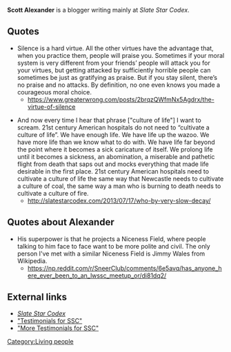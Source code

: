 '''Scott Alexander''' is a blogger writing mainly at ''Slate Star Codex''.

==Quotes==

* Silence is a hard virtue. All the other virtues have the advantage that, when you practice them, people will praise you. Sometimes if your moral system is very different from your friends’ people will attack you for your virtues, but getting attacked by sufficiently horrible people can sometimes be just as gratifying as praise. But if you stay silent, there’s no praise and no attacks. By definition, no one even knows you made a courageous moral choice.
** https://www.greaterwrong.com/posts/2brqzQWfmNx5Agdrx/the-virtue-of-silence

* And now every time I hear that phrase <nowiki>[</nowiki>"culture of life"<nowiki>]</nowiki> I want to scream. 21st century American hospitals do not need to “cultivate a culture of life”. We have enough life. We have life up the wazoo. We have more life than we know what to do with. We have life far beyond the point where it becomes a sick caricature of itself. We prolong life until it becomes a sickness, an abomination, a miserable and pathetic flight from death that saps out and mocks everything that made life desirable in the first place. 21st century American hospitals need to cultivate a culture of life the same way that Newcastle needs to cultivate a culture of coal, the same way a man who is burning to death needs to cultivate a culture of fire.
** http://slatestarcodex.com/2013/07/17/who-by-very-slow-decay/

==Quotes about Alexander==

* His superpower is that he projects a Niceness Field, where people talking to him face to face want to be more polite and civil. The only person I've met with a similar Niceness Field is Jimmy Wales from Wikipedia.
** https://np.reddit.com/r/SneerClub/comments/6e5avq/has_anyone_here_ever_been_to_an_lwssc_meetup_or/di81dq2/

==External links==

* [http://slatestarcodex.com/ ''Slate Star Codex'']
* [http://slatestarcodex.com/2016/02/08/testimonials-for-ssc/ "Testimonials for SSC"]
* [http://slatestarcodex.com/2018/02/13/more-testimonials-for-ssc/ "More Testimonials for SSC"]

{{DEFAULTSORT:Alexander, Scott}}
[[Category:Living people]]
